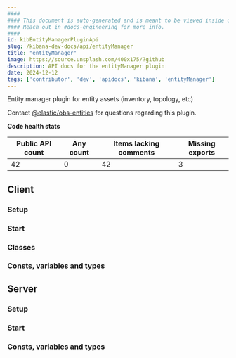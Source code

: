 ```yaml
---
####
#### This document is auto-generated and is meant to be viewed inside our experimental, new docs system.
#### Reach out in #docs-engineering for more info.
####
id: kibEntityManagerPluginApi
slug: /kibana-dev-docs/api/entityManager
title: "entityManager"
image: https://source.unsplash.com/400x175/?github
description: API docs for the entityManager plugin
date: 2024-12-12
tags: ['contributor', 'dev', 'apidocs', 'kibana', 'entityManager']
---
```


Entity manager plugin for entity assets (inventory, topology, etc)

Contact [@elastic/obs-entities](https://github.com/orgs/elastic/teams/obs-entities) for questions regarding this plugin.

**Code health stats**

| Public API count  | Any count | Items lacking comments | Missing exports |
|-------------------|-----------|------------------------|-----------------|
| 42 | 0 | 42 | 3 |

## Client

### Setup
<DocDefinitionList data={[entityManagerObj.client.setup]}/>

### Start
<DocDefinitionList data={[entityManagerObj.client.start]}/>

### Classes
<DocDefinitionList data={entityManagerObj.client.classes}/>

### Consts, variables and types
<DocDefinitionList data={entityManagerObj.client.misc}/>

## Server

### Setup
<DocDefinitionList data={[entityManagerObj.server.setup]}/>

### Start
<DocDefinitionList data={[entityManagerObj.server.start]}/>

### Consts, variables and types
<DocDefinitionList data={entityManagerObj.server.misc}/>

